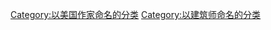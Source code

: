 {{catmore|巴克敏斯特·富勒}}
{{Commons cat|Buckminster Fuller}}

[[Category:以美国作家命名的分类|Category:以美国作家命名的分类]]
[[Category:以建筑师命名的分类|Category:以建筑师命名的分类]]